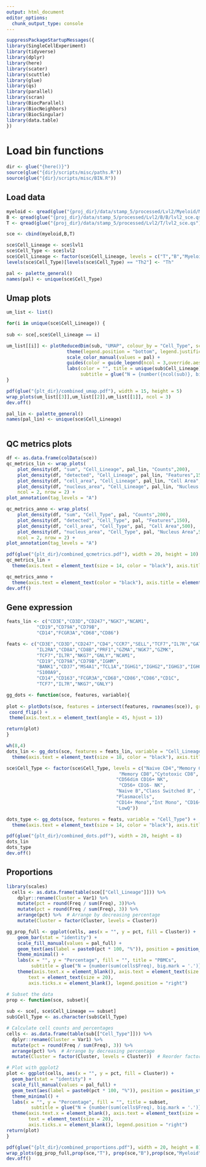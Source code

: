 ```yaml
---
output: html_document
editor_options: 
  chunk_output_type: console
---
```

```r
suppressPackageStartupMessages({
library(SingleCellExperiment)
library(tidyverse)
library(dplyr)
library(here)
library(scater)
library(scuttle)
library(glue)
library(qs)
library(parallel)
library(scran)
library(BiocParallel)
library(BiocNeighbors)
library(BiocSingular)
library(data.table)
})
```

# Load bin functions
```r
dir <- glue("{here()}")
source(glue("{dir}/scripts/misc/paths.R"))
source(glue("{dir}/scripts/misc/BIN.R"))
```

## Load data
```r
myeloid <- qread(glue("{proj_dir}/data/stamp_5/processed/Lvl2/Myeloid/Myeloid/lvl2_sce.qs"))
B <- qread(glue("{proj_dir}/data/stamp_5/processed/Lvl2/B/B/lvl2_sce.qs"))
T <- qread(glue("{proj_dir}/data/stamp_5/processed/Lvl2/T/lvl2_sce.qs"), nthreads = 5)
```

```r
sce <- cbind(myeloid,B,T)
```


```r
sce$Cell_Lineage <- sce$lvl1
sce$Cell_Type <- sce$lvl2
sce$Cell_Lineage <- factor(sce$Cell_Lineage, levels = c("T","B","Myeloid"))
levels(sce$Cell_Type)[levels(sce$Cell_Type) == "Th2"] <- "Th"
```

```r
pal <- palette_general()
names(pal) <- unique(sce$Cell_Type)
```

## Umap plots
```r
um_list <- list()

for(i in unique(sce$Cell_Lineage)) {
  
sub <- sce[,sce$Cell_Lineage == i]

um_list[[i]] <- plotReducedDim(sub, "UMAP", colour_by = "Cell_Type", scattermore = TRUE, rasterise = T) +
                      theme(legend.position = "bottom", legend.justification = "center")  +
                      scale_color_manual(values = pal) +
                      guides(color = guide_legend(ncol = 3,override.aes = list(size = 3, alpha = 1))) +
                      labs(color = "", title = unique(sub$Cell_Lineage),
                           subtitle = glue("N = {number({ncol(sub)}, big.mark = '.')} cells"))
}
```

```r
pdf(glue("{plt_dir}/combined_umap.pdf"), width = 15, height = 5)
wrap_plots(um_list[[3]],um_list[[2]],um_list[[1]], ncol = 3)
dev.off()
```

```r
pal_lin <- palette_general()
names(pal_lin) <- unique(sce$Cell_Lineage)
```

```r
```

## QC metrics plots
```r
df <- as.data.frame(colData(sce))
qc_metrics_lin <- wrap_plots(
    plot_density(df, "sum", "Cell_Lineage", pal_lin, "Counts",200),
    plot_density(df, "detected", "Cell_Lineage", pal_lin, "Features",150),
    plot_density(df, "cell_area", "Cell_Lineage", pal_lin, "Cell Area",500),
    plot_density(df, "nucleus_area", "Cell_Lineage", pal_lin, "Nucleus Area",500),
    ncol = 2, nrow = 2) +
plot_annotation(tag_levels = "A")
```

```r
qc_metrics_anno <- wrap_plots(
    plot_density(df, "sum", "Cell_Type", pal, "Counts",200),
    plot_density(df, "detected", "Cell_Type", pal, "Features",150),
    plot_density(df, "cell_area", "Cell_Type", pal, "Cell Area",500),
    plot_density(df, "nucleus_area", "Cell_Type", pal, "Nucleus Area",500),
    ncol = 2, nrow = 2) +
plot_annotation(tag_levels = "A")
```

```r
pdf(glue("{plt_dir}/combined_qcmetrics.pdf"), width = 20, height = 10)
qc_metrics_lin +
  theme(axis.text = element_text(size = 14, color = "black"), axis.title = element_text(size = 14, color = "black"))

qc_metrics_anno +
  theme(axis.text = element_text(color = "black"), axis.title = element_text(color = "black"))
dev.off()
```

## Gene expression

```r
feats_lin <- c("CD3E","CD3D","CD247","NGK7","NCAM1",
           "CD19","CD79A","CD79B",
           "CD14","FCGR3A","CD68","CD86")
```

```r
feats <- c("CD3E","CD3D","CD247","CD4","CCR7","SELL","TCF7","IL7R","GATA3","FOXP3","CTLA4",
           "IL2RA","CD8A","CD8B","PRF1","GZMA","NGK7","GZMK",
           "TCF7","IL7R","NKG7","GNLY","NCAM1",
           "CD19","CD79A","CD79B","IGHM",
           "BANK1","CD37","MS4A1","TCL1A","IGHG1","IGHG2","IGHG3","IGHG4","IGHGP","IGKC","STMN1","XBP1","MZB1",
           "S100A9",
           "CD14","CD163","FCGR3A","CD68","CD86","CD86","CD1C",
           "TCF7","IL7R","NKG7","GNLY")
```

```r
gg_dots <- function(sce, features, variable){
  
plot <- plotDots(sce, features = intersect(features, rownames(sce)), group = variable, scale =TRUE, center = TRUE) +
 coord_flip() +
 theme(axis.text.x = element_text(angle = 45, hjust = 1)) 

return(plot)
}
```

```r
wh(8,4)
dots_lin <- gg_dots(sce, features = feats_lin, variable = "Cell_Lineage") +
  theme(axis.text = element_text(size = 18, color = "black"), axis.title = element_text(size = 20, color = "black"))
```

```r
sce$Cell_Type <- factor(sce$Cell_Type, levels = c("Naive CD4","Memory CD4","Th","Tregs","Naive CD8",
                                         "Memory CD8","Cytotoxic CD8",
                                        "CD56dim CD16+ NK",
                                         "CD56+ CD16- NK",
                                        "Naive B","Class Switched B", "Naive IgK+ B", "Class Switched IgK+ B", 
                                        "Plasmacells",
                                        "CD14+ Mono","Int Mono", "CD16+ Mono", "CD1C+ DCs",
                                        "LowQ"))
```

```r
dots_type <- gg_dots(sce, features = feats, variable = "Cell_Type") +
  theme(axis.text = element_text(size = 14, color = "black"), axis.title = element_text(size = 14, color = "black"))

```

```r
pdf(glue("{plt_dir}/combined_dots.pdf"), width = 20, height = 8)
dots_lin
dots_type
dev.off()
```


## Proportions
```r
library(scales)
  cells <- as.data.frame(table(sce[["Cell_Lineage"]])) %>%
    dplyr::rename(Cluster = Var1) %>%
    mutate(pct = round(Freq / sum(Freq), 3))%>%
    mutate(pct = round(Freq / sum(Freq), 3)) %>%
    arrange(pct) %>%  # Arrange by decreasing percentage
    mutate(Cluster = factor(Cluster, levels = Cluster))  

gg_prop_full <- ggplot(cells, aes(x = "", y = pct, fill = Cluster)) +
    geom_bar(stat = "identity") +
    scale_fill_manual(values = pal_full) +
    geom_text(aes(label = paste0(pct * 100, "%")), position = position_stack(vjust = 0.5), size = 3) +
    theme_minimal() +
    labs(x = "", y = "Percentage", fill = "", title = "PBMCs",
         subtitle = glue("N = {number(sum(cells$Freq), big.mark = '.')} cells")) +
    theme(axis.text.x = element_blank(), axis.text = element_text(size = 15, color = "black"),
        text = element_text(size = 20),
        axis.ticks.x = element_blank(), legend.position = "right")
```

```r
# Subset the data
prop <- function(sce, subset){
  
sub <- sce[, sce$Cell_Lineage == subset]
sub$Cell_Type <- as.character(sub$Cell_Type)

# Calculate cell counts and percentages
cells <- as.data.frame(table(sub[["Cell_Type"]])) %>%
  dplyr::rename(Cluster = Var1) %>%
  mutate(pct = round(Freq / sum(Freq), 3)) %>%
  arrange(pct) %>%  # Arrange by decreasing percentage
  mutate(Cluster = factor(Cluster, levels = Cluster))  # Reorder factor levels

# Plot with ggplot2
plot <- ggplot(cells, aes(x = "", y = pct, fill = Cluster)) +
  geom_bar(stat = "identity") +
  scale_fill_manual(values = pal_full) +
  geom_text(aes(label = paste0(pct * 100, "%")), position = position_stack(vjust = 0.5), size = 3) +
  theme_minimal() +
  labs(x = "", y = "Percentage", fill = "", title = subset,
         subtitle = glue("N = {number(sum(cells$Freq), big.mark = '.')} cells")) +
  theme(axis.text.x = element_blank(), axis.text = element_text(size = 15, color = "black"),
        text = element_text(size = 20),
        axis.ticks.x = element_blank(), legend.position = "right")
return(plot)
}
```


```r
pdf(glue("{plt_dir}/combined_proportions.pdf"), width = 20, height = 8)
wrap_plots(gg_prop_full,prop(sce,"T"), prop(sce,"B"),prop(sce,"Myeloid"), ncol = 4)
dev.off()
```

```r
```

